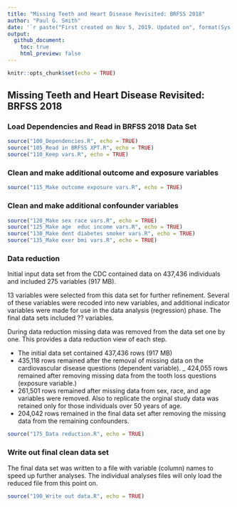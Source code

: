 ---
title: "Missing Teeth and Heart Disease Revisited: BRFSS 2018"
author: "Paul G. Smith"
date: '`r paste("First created on Nov 5, 2019. Updated on", format(Sys.Date(),"%b %d, %Y"))`'
output: 
  github_document:
    toc: true
    html_preview: false
---

```{r setup, include=FALSE}
knitr::opts_chunk$set(echo = TRUE)
```

## Missing Teeth and Heart Disease Revisited: BRFSS 2018

### Load Dependencies and Read in BRFSS 2018 Data Set


```{r echo=TRUE, message=TRUE, warning=TRUE}
source("100_Dependencies.R", echo = TRUE)
source("105_Read in BRFSS XPT.R", echo = TRUE)
source("110_Keep vars.R", echo = TRUE)

```

### Clean and make additional outcome and exposure variables

```{r echo=TRUE, message=TRUE, warning=TRUE}
source("115_Make outcome exposure vars.R", echo = TRUE)

```

### Clean and make additional confounder variables

```{r echo=TRUE, message=TRUE, warning=TRUE}
source("120_Make sex race vars.R", echo = TRUE)
source("125_Make age  educ income vars.R", echo = TRUE)
source("130_Make dent diabetes smoker vars.R", echo = TRUE)
source("135_Make exer bmi vars.R", echo = TRUE)

```

### Data reduction

Initial input data set from the CDC contained data on 437,436 individuals and included 275 variables (917 MB).

13 variables were selected from this data set for further refinement. Several of these variables were recoded into new variables, and additional indicator variables were made for use in the data analysis (regression) phase. The final data sets included ?? variables.

During data reduction missing data was removed from the data set one by one. This provides a data reduction view of each step.

- The initial data set contained 437,436 rows (917 MB)
- 435,118 rows remained after the removal of missing data on the cardiovascular disease questions (dependent variable).
_ 424,055 rows remained after removing missing data from the tooth loss questions (exposure variable.)
- 261,501 rows remained after missing data from sex, race, and age variables were removed. Also to replicate the orginal study data was retained only for those individuals over 50 years of age.
- 204,042 rows remained in the final data set after removing the missing data from the remaining confounders.

```{r echo=TRUE, message=TRUE, warning=TRUE}
source("175_Data reduction.R", echo = TRUE)

```

### Write out final clean data set

The final data set was written to a file with variable (column) names to speed up further analyses. The individual analyses files will only load the reduced file from this point on.

```{r echo=TRUE, message=TRUE, warning=TRUE}
source("190_Write out data.R", echo = TRUE)

```
